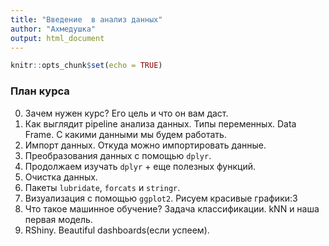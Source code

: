 ```yaml
---
title: "Введение  в анализ данных"
author: "Ахмедушка"
output: html_document
---
```


```r
knitr::opts_chunk$set(echo = TRUE)
```

### План курса

0. Зачем нужен курс? Его цель и что он вам даст.
1. Как выглядит pipeline анализа данных. Типы переменных. Data Frame. С какими данными мы будем работать.
2. Импорт данных. Откуда можно импортировать данные. 
3. Преобразования данных с помощью `dplyr`.
4. Продолжаем изучать `dplyr` + еще полезных функций.
5. Очистка данных.
6. Пакеты `lubridate`, `forcats` и `stringr`.
7. Визуализация с помощью `ggplot2`. Рисуем красивые графики:3
8. Что такое машинное обучение? Задача классификации. kNN и наша первая модель.
9. RShiny. Beautiful dashboards(если успеем).
